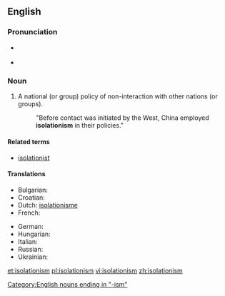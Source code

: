 ==English==

===Pronunciation===
* {{a|Canada}} {{IPA|/ˌaɪsəˈleɪʃəˌnɪzəm/}}
* {{audio|en-ca-synth-isolationism.ogg|audio (Canada)}}

===Noun===
{{en-noun|-}}

# A national (or group) policy of non-interaction with other nations (or groups).
#: "Before contact was initiated by the West, China employed '''isolationism''' in their policies."

====Related terms====
* [[isolationist]]

====Translations====
{{trans-top|A national (or group) policy of non-interaction with other nations (or groups)}}
* Bulgarian: {{t|bg|изолационизъм|m|sc=Cyrl}}
* Croatian: {{t-|hr|izolacionizam|m}}
* Dutch: [[isolationisme]] {{n}}
* French: {{t+|fr|isolationnisme|m}}
{{trans-mid}}
* German: {{t-|de|Isolationismus|m}}
* Hungarian: {{t-|hu|izolacionizmus}}
* Italian: {{t-|it|isolazionismo|m}}
* Russian: {{t|ru|изоляционизм|m|sc=Cyrl}}
* Ukrainian: {{t|uk|ізоляціонізм|m|sc=Cyrl}}
{{trans-bottom}}

[[Category:English nouns ending in "-ism"]]

[[et:isolationism]]
[[pl:isolationism]]
[[vi:isolationism]]
[[zh:isolationism]]